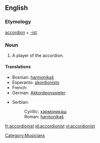 ==English==

===Etymology===
[[accordion]] + [[-ist]].

===Noun===
{{en-noun}}

# A player of the accordion.

====Translations====
{{top}}
* Bosnian: [[harmonikaš#Bosnian|harmonikaš]] {{m}}
* Esperanto: [[akordionisto]]
* French: {{t|fr|accordéonsite|m|f}}
*German: [[Akkordeonspieler]] {{m}}
{{mid}}
* Serbian:
*: Cyrillic: [[хармоникаш#Serbian|хармоникаш]] {{m}}
*: Roman: [[harmonikaš#Serbian|harmonikaš]] {{m}}
{{bottom}}

[[Category:Musicians]]

[[fr:accordionist]]
[[id:accordionist]]
[[vi:accordionist]]